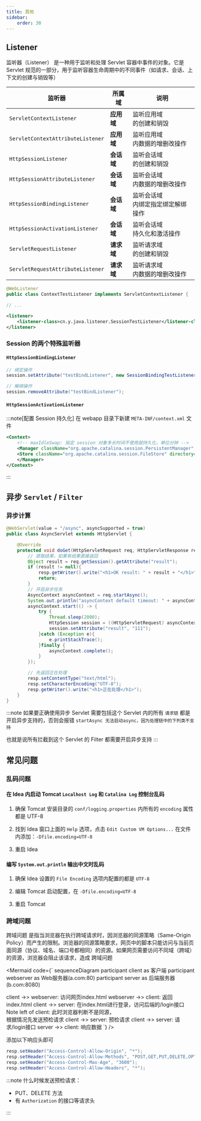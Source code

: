 ```yaml
---
title: 其他
sidebar:
    order: 30
---
```



## Listener

监听器（Listener） 是一种用于监听和处理 Servlet 容器中事件的对象。它是 Servlet 规范的一部分，用于监听容器生命周期中的不同事件（如请求、会话、上下文的创建与销毁等）

| 监听器                            | 所属域     | 说明                                  |
| --------------------------------- | ---------- | ------------------------------------- |
| `ServletContextListener`          | **应用域** | 监听应用域<br/>的创建和销毁           |
| `ServletContextAttributeListener` | **应用域** | 监听应用域<br/>内数据的增删改操作     |
| `HttpSessionListener`             | **会话域** | 监听会话域<br/>的创建和销毁           |
| `HttpSessionAttributeListener`    | **会话域** | 监听会话域<br/>内数据的增删改操作     |
| `HttpSessionBindingListener`      | **会话域** | 监听会话域<br/>内绑定指定绑定解绑操作 |
| `HttpSessionActivationListener`   | **会话域** | 监听会话域<br/>持久化和激活操作       |
| `ServletRequestListener`          | **请求域** | 监听请求域<br/>的创建和销毁           |
| `ServletRequestAttributeListener` | **请求域** | 监听请求域<br/>内数据的增删改操作     |

<Tabs>

<TabItem label="Annotation">

```java
@WebListener
public class ContextTestListener implements ServletContextListener {

// ...
```

</TabItem>

<TabItem label="XML">

```xml
<listener>
    <listener-class>cn.y.java.listener.SessionTestListener</listener-class>
</listener>
```

</TabItem>

</Tabs>

### Session 的两个特殊监听器

#### `HttpSessionBindingListener`

```java
// 绑定操作
session.setAttribute("testBindListener", new SessionBindingTestListener());

// 解绑操作
session.removeAttribute("testBindListener");
```

#### `HttpSessionActivationListener`

:::note[配置 Session 持久化]
在 webapp 目录下新建 `META-INF/context.xml` 文件

```xml
<Context>
    <!-- maxIdleSwap: 指定 session 对象多长时间不使用就持久化，单位分钟 -->
    <Manager className="org.apache.catalina.session.PersistentManager" maxIdleSwap="1">
    <Store className="org.apache.catalina.session.FileStore" directory="filedir" />
    </Manager>
</Context>
```

:::

## 异步 `Servlet` / `Filter`

### 异步计算

```java
@WebServlet(value = "/async", asyncSupported = true)
public class AsyncServlet extends HttpServlet {

    @Override
    protected void doGet(HttpServletRequest req, HttpServletResponse resp) throws ServletException, IOException {
        // 获取结果，如果有结果直接返回
        Object result = req.getSession().getAttribute("result");
        if (result != null){
            resp.getWriter().write("<h1>OK result: " + result + "</h1>");
            return;
        }
        // 开启异步任务
        AsyncContext asyncContext = req.startAsync();
        System.out.println("asyncContext default timeout: " + asyncContext.getTimeout());
        asyncContext.start(() -> {
            try {
                Thread.sleep(2000);
                HttpSession session = ((HttpServletRequest) asyncContext.getRequest()).getSession();
                session.setAttribute("result", "111");
            }catch (Exception e){
                e.printStackTrace();
            }finally {
                asyncContext.complete();
            }
        });

        // 先返回正在处理
        resp.setContentType("text/html");
        resp.setCharacterEncoding("UTF-8");
        resp.getWriter().write("<h1>正在处理</h1>");
    }
}
```

:::note
如果要正确使用异步 Servlet 需要包括这个 Servlet 内的所有 `请求链` 都是开启异步支持的，否则会报错 `startAsync 无法启动async，因为处理链中的下列类不支持`

也就是说所有拦截到这个 Servlet 的 Filter 都需要开启异步支持
:::

## 常见问题

### 乱码问题

#### 在 Idea 内启动 Tomcat `Localhost Log` 和 `Catalina Log` 控制台乱码

<Steps>

1. 确保 Tomcat 安装目录的 `conf/logging.properties` 内所有的 `encoding` 属性都是 UTF-8

2. 找到 Idea 窗口上面的 `Help` 选项，点击 `Edit Custom VM Options...` 在文件内添加：`-Dfile.encoding=UTF-8`

3. 重启 Idea

</Steps>

#### 编写 `System.out.println` 输出中文时乱码

<Steps>

1. 确保 Idea 设置的 `File Encoding` 选项内配置的都是 `UTF-8`

2. 编辑 Tomcat 启动配置，在 `-Dfile.encoding=UTF-8`

3. 重启 Tomcat

</Steps>

### 跨域问题

跨域问题 是指当浏览器在执行跨域请求时，因浏览器的同源策略（Same-Origin Policy）而产生的限制。浏览器的同源策略要求，网页中的脚本只能访问与当前页面同源（协议、域名、端口号都相同）的资源。如果网页需要访问不同域（跨域）的资源，浏览器会阻止该请求，造成 跨域问题

<Mermaid
    code={`
sequenceDiagram
participant client as 客户端
participant webserver as Web服务器(a.com:80)
participant server as 后端服务器(b.com:8080)

client ->> webserver: 访问网页index.html
webserver ->> client: 返回index.html
client ->> server: 在index.html进行登录，访问后端的/login接口
Note left of client: 此时浏览器判断不是同源，<br />根据情况先发送预检请求
client ->> server: 预检请求
client ->> server: 请求/login接口
server ->> client: 响应数据
`}
/>

添加以下响应头即可

```java
resp.setHeader("Access-Control-Allow-Origin", "*");
resp.setHeader("Access-Control-Allow-Methods", "POST,GET,PUT,DELETE,OPTIONS,HEAD");
resp.setHeader("Access-Control-Max-Age", "3600");
resp.setHeader("Access-Control-Allow-Headers", "*");
```

:::note
什么时候发送预检请求：

- PUT、DELETE 方法
- 有 `Authorization` 的接口等请求头

:::
